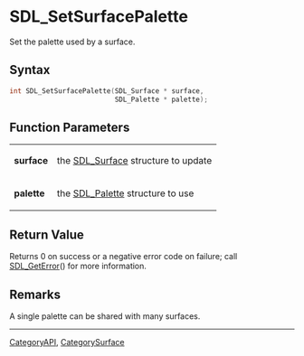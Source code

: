 = SDL_SetSurfacePalette =

Set the palette used by a surface.

== Syntax ==

<syntaxhighlight lang='c'>
int SDL_SetSurfacePalette(SDL_Surface * surface,
                          SDL_Palette * palette);
</syntaxhighlight>

== Function Parameters ==

{|
|'''surface'''
|the [[SDL_Surface]] structure to update
|-
|'''palette'''
|the [[SDL_Palette]] structure to use
|}

== Return Value ==

Returns 0 on success or a negative error code on failure; call
[[SDL_GetError]]() for more information.



== Remarks ==

A single palette can be shared with many surfaces.
----
[[CategoryAPI]], [[CategorySurface]]


